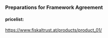 ### Preparations for Framework Agreement



#### pricelist:

https://www.fiskaltrust.at/products/product_01/



